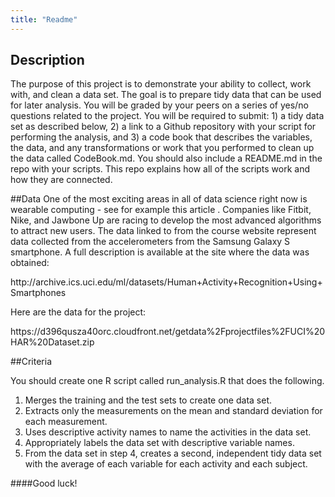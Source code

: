 ```yaml
---
title: "Readme"
---
```

## Description
The purpose of this project is to demonstrate your ability to collect, work with, and clean a data set. The goal is to prepare tidy data that can be used for later analysis. You will be graded by your peers on a series of yes/no questions related to the project. You will be required to submit: 1) a tidy data set as described below, 2) a link to a Github repository with your script for performing the analysis, and 3) a code book that describes the variables, the data, and any transformations or work that you performed to clean up the data called CodeBook.md. You should also include a README.md in the repo with your scripts. This repo explains how all of the scripts work and how they are connected.  

##Data
One of the most exciting areas in all of data science right now is wearable computing - see for example this article . Companies like Fitbit, Nike, and Jawbone Up are racing to develop the most advanced algorithms to attract new users. The data linked to from the course website represent data collected from the accelerometers from the Samsung Galaxy S smartphone. A full description is available at the site where the data was obtained:  

http://archive.ics.uci.edu/ml/datasets/Human+Activity+Recognition+Using+Smartphones  

Here are the data for the project:  

https://d396qusza40orc.cloudfront.net/getdata%2Fprojectfiles%2FUCI%20HAR%20Dataset.zip  

##Criteria  

You should create one R script called run_analysis.R that does the following.  

1. Merges the training and the test sets to create one data set.  
2. Extracts only the measurements on the mean and standard deviation for each measurement.  
3. Uses descriptive activity names to name the activities in the data set.  
4. Appropriately labels the data set with descriptive variable names.  
5. From the data set in step 4, creates a second, independent tidy data set with the average of each variable for each activity and each subject.  

####Good luck!